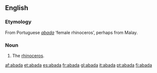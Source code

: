 ==English==
===Etymology===
From Portuguese ''[[#Portuguese|abada]]'' ‘female rhinoceros’, perhaps from Malay.

===Noun===
{{en-noun}}

# {{obsolete}} The [[rhinoceros]].

[[af:abada]]
[[et:abada]]
[[es:abada]]
[[fr:abada]]
[[gl:abada]]
[[it:abada]]
[[pt:abada]]
[[fi:abada]]